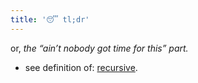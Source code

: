 ```yaml
---
title: '😴 tl;dr'
---
```


or, *the “ain’t nobody got time for this” part.*

<TLDR />

- see definition of: [recursive](https://en.wiktionary.org/wiki/recursive).